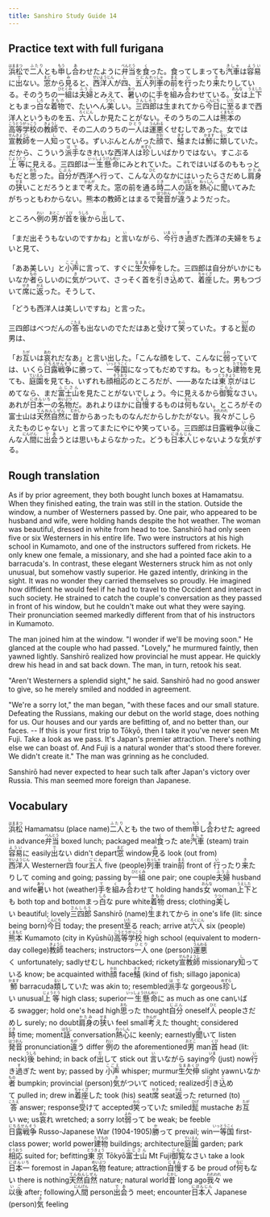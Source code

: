 ```yaml
---
title: Sanshiro Study Guide 14
---
```


## Practice text with full furigana

<p>
<ruby><rb>浜松</rb><rt>はままつ</rt></ruby>で<ruby><rb>二人</rb><rt>ふたり</rt></ruby>とも<ruby><rb>申</rb><rt>もう</rt></ruby>し<ruby><rb>合</rb><rt>あ</rt></ruby>わせたように<ruby><rb>弁当</rb><rt>べんとう</rt></ruby>を<ruby><rb>食</rb><rt>く</rt></ruby>った。食ってしまっても<ruby><rb>汽車</rb><rt>きしゃ</rt></ruby>は<ruby><rb>容易</rb><rt>ようい</rt></ruby>に<ruby><rb>出</rb><rt>で</rt></ruby>ない。<ruby><rb>窓</rb><rt>まど</rt></ruby>から<ruby><rb>見</rb><rt>み</rt></ruby>ると、<ruby><rb>西洋人</rb><rt>せいようじん</rt></ruby>が<ruby><rb>四</rb><rt>し</rt></ruby>、<ruby><rb>五人</rb><rt>ごにん</rt></ruby><ruby><rb>列車</rb><rt>れっしゃ</rt></ruby>の<ruby><rb>前</rb><rt>まえ</rt></ruby>を<ruby><rb>行</rb><rt>い</rt></ruby>ったり<ruby><rb>来</rb><rt>き</rt></ruby>たりしている。そのうちの<ruby><rb>一組</rb><rt>ひとくみ</rt></ruby>は<ruby><rb>夫婦</rb><rt>ふうふ</rt></ruby>とみえて、<ruby><rb>暑</rb><rt>あつ</rt></ruby>いのに<ruby><rb>手</rb><rt>て</rt></ruby>を<ruby><rb>組</rb><rt>く</rt></ruby>み<ruby><rb>合</rb><rt>あ</rt></ruby>わせている。<ruby><rb>女</rb><rt>おんな</rt></ruby>は<ruby><rb>上下</rb><rt>うえした</rt></ruby>ともまっ<ruby><rb>白</rb><rt>しろ</rt></ruby>な<ruby><rb>着物</rb><rt>きもの</rt></ruby>で、たいへん<ruby><rb>美</rb><rt>うつく</rt></ruby>しい。<ruby><rb>三四郎</rb><rt>さんしろう</rt></ruby>は<ruby><rb>生</rb><rt>う</rt></ruby>まれてから<ruby><rb>今日</rb><rt>こんにち</rt></ruby>に<ruby><rb>至</rb><rt>いた</rt></ruby>るまで西洋人というものを五、<ruby><rb>六人</rb><rt>ろくにん</rt></ruby>しか見たことがない。そのうちの二人は<ruby><rb>熊本</rb><rt>くまもと</rt></ruby>の<ruby><rb>高等学校</rb><rt>こうとうがっこう</rt></ruby>の<ruby><rb>教師</rb><rt>きょうし</rt></ruby>で、その二人のうちの<ruby><rb>一人</rb><rt>ひとり</rt></ruby>は<ruby><rb>運悪</rb><rt>うんわる</rt></ruby>くせむしであった。女では<ruby><rb>宣教師</rb><rt>せんきょうし</rt></ruby>を一人<ruby><rb>知</rb><rt>し</rt></ruby>っている。ずいぶんとんがった<ruby><rb>顔</rb><rt>かお</rt></ruby>で、<ruby><rb>鱚</rb><rt>きす</rt></ruby>または<ruby><rb>魳</rb><rt>かます</rt></ruby>に<ruby><rb>類</rb><rt>るい</rt></ruby>していた。だから、こういう<ruby><rb>派手</rb><rt>はで</rt></ruby>なきれいな西洋人は<ruby><rb>珍</rb><rt>めずら</rt></ruby>しいばかりではない。すこぶる<ruby><rb>上等</rb><rt>じょうとう</rt></ruby>に見える。三四郎は<ruby><rb>一生懸命</rb><rt>いっしょうけんめい</rt></ruby>にみとれていた。これではいばるのももっともだと<ruby><rb>思</rb><rt>おも</rt></ruby>った。<ruby><rb>自分</rb><rt>じぶん</rt></ruby>が西洋へ行って、こんな<ruby><rb>人</rb><rt>ひと</rt></ruby>のなかにはいったらさだめし<ruby><rb>肩身</rb><rt>かたみ</rt></ruby>の<ruby><rb>狭</rb><rt>せま</rt></ruby>いことだろうとまで<ruby><rb>考</rb><rt>かんが</rt></ruby>えた。窓の前を通る<ruby><rb>時</rb><rt>とき</rt></ruby>二人の<ruby><rb>話</rb><rt>はなし</rt></ruby>を<ruby><rb>熱心</rb><rt>ねっしん</rt></ruby>に<ruby><rb>聞</rb><rt>き</rt></ruby>いてみたがちっともわからない。熊本の教師とはまるで<ruby><rb>発音</rb><rt>はつおん</rt></ruby>が<ruby><rb>違</rb><rt>ちが</rt></ruby>うようだった。
</p>

<p>
ところへ<ruby><rb>例</rb><rt>れい</rt></ruby>の<ruby><rb>男</rb><rt>おとこ</rt></ruby>が<ruby><rb>首</rb><rt>くび</rt></ruby>を<ruby><rb>後</rb><rt>うしろ</rt></ruby>から<ruby><rb>出</rb><rt>だ</rt></ruby>して、
</p>

<p>
「まだ出そうもないのですかね」と<ruby><rb>言</rb><rt>い</rt></ruby>いながら、<ruby><rb>今</rb><rt>いま</rt></ruby><ruby><rb>行</rb><rt>い</rt></ruby>き<ruby><rb>過</rb><rt>す</rt></ruby>ぎた西洋の夫婦をちょいと見て、
</p>

<p>
「ああ美しい」と<ruby><rb>小声</rb><rt>こごえ</rt></ruby>に言って、すぐに<ruby><rb>生欠伸</rb><rt>なまあくび</rt></ruby>をした。三四郎は自分がいかにもいなか<ruby><rb>者</rb><rt>もの</rt></ruby>らしいのに<ruby><rb>気</rb><rt>き</rt></ruby>がついて、さっそく首を<ruby><rb>引</rb><rt>ひ</rt></ruby>き<ruby><rb>込</rb><rt>こ</rt></ruby>めて、<ruby><rb>着座</rb><rt>ちゃくざ</rt></ruby>した。男もつづいて<ruby><rb>席</rb><rt>せき</rt></ruby>に<ruby><rb>返</rb><rt>かえ</rt></ruby>った。そうして、
</p>

<p>「どうも西洋人は美しいですね」と言った。</p>
<p>
三四郎はべつだんの<ruby><rb>答</rb><rt>こたえ</rt></ruby>も出ないのでただはあと<ruby><rb>受</rb><rt>う</rt></ruby>けて<ruby><rb>笑</rb><rt>わら</rt></ruby>っていた。すると<ruby><rb>髭</rb><rt>ひげ</rt></ruby>の男は、
</p>

<p>
「お<ruby><rb>互</rb><rt>たが</rt></ruby>いは<ruby><rb>哀</rb><rt>あわ</rt></ruby>れだなあ」と言い出した。「こんな顔をして、こんなに<ruby><rb>弱</rb><rt>よわ</rt></ruby>っていては、いくら<ruby><rb>日露戦争</rb><rt>にちろせんそう</rt></ruby>に<ruby><rb>勝</rb><rt>か</rt></ruby>って、<ruby><rb>一等国</rb><rt>いっとうこく</rt></ruby>になってもだめですね。もっとも<ruby><rb>建物</rb><rt>たてもの</rt></ruby>を見ても、<ruby><rb>庭園</rb><rt>ていえん</rt></ruby>を見ても、いずれも顔<ruby><rb>相応</rb><rt>そうおう</rt></ruby>のところだが、――あなたは<ruby><rb>東京</rb><rt>とうきょう</rt></ruby>がはじめてなら、まだ<ruby><rb>富士山</rb><rt>ふじさん</rt></ruby>を見たことがないでしょう。今に見えるから<ruby><rb>御覧</rb><rt>ごらん</rt></ruby>なさい。あれが<ruby><rb>日本一</rb><rt>にほんいち</rt></ruby>の<ruby><rb>名物</rb><rt>めいぶつ</rt></ruby>だ。あれよりほかに<ruby><rb>自慢</rb><rt>じまん</rt></ruby>するものは<ruby><rb>何</rb><rt>なに</rt></ruby>もない。ところがその富士山は<ruby><rb>天然自然</rb><rt>てんねんしぜん</rt></ruby>に<ruby><rb>昔</rb><rt>むかし</rt></ruby>からあったものなんだからしかたがない。<ruby><rb>我々</rb><rt>われわれ</rt></ruby>がこしらえたものじゃない」と言ってまたにやにや笑っている。三四郎は日露戦争<ruby><rb>以後</rb><rt>いご</rt></ruby>こんな<ruby><rb>人間</rb><rt>にんげん</rt></ruby>に<ruby><rb>出会</rb><rt>であ</rt></ruby>うとは思いもよらなかった。どうも<ruby><rb>日本人</rb><rt>にほんじん</rt></ruby>じゃないような<ruby><rb>気</rb><rt>き</rt></ruby>がする。
</p>


## Rough translation

As if by prior agreement, they both bought lunch boxes at Hamamatsu. When they finished eating, the train was still in the station. Outside the window, a number of Westerners passed by. One pair, who appeared to be husband and wife, were holding hands despite the hot weather. The woman was beautiful, dressed in white from head to toe. Sanshirō had only seen five or six Westerners in his entire life. Two were instructors at his high school in Kumamoto, and one of the instructors suffered from rickets. He only knew one female, a missionary, and she had a pointed face akin to a barracuda's. In contrast, these elegant Westerners struck him as not only unusual, but somehow vastly superior. He gazed intently, drinking in the sight. It was no wonder they carried themselves so proudly. He imagined how diffident he would feel if he had to travel to the Occident and interact in such society. He strained to catch the couple's conversation as they passed in front of his window, but he couldn't make out what they were saying. Their pronunciation seemed markedly different from that of his instructors in Kumamoto.

The man joined him at the window. "I wonder if we'll be moving soon." He glanced at the couple who had passed. "Lovely," he murmured faintly, then yawned lightly. Sanshirō realized how provincial he must appear. He quickly drew his head in and sat back down. The man, in turn, retook his seat.

"Aren't Westerners a splendid sight," he said. Sanshirō had no good answer to give, so he merely smiled and nodded in agreement.

"We're a sorry lot," the man began, "with these faces and our small stature. Defeating the Russians, making our debut on the world stage, does nothing for us. Our houses and our yards are befitting of, and no better than, our faces. -- If this is your first trip to Tōkyō, then I take it you've never seen Mt Fuji. Take a look as we pass. It's Japan's premier attraction. There's nothing else we can boast of. And Fuji is a natural wonder that's stood there forever. We didn't create it." The man was grinning as he concluded. 

Sanshirō had never expected to hear such talk after Japan's victory over Russia. This man seemed more foreign than Japanese.


## Vocabulary

<p>
<span class="vocabstudy"><ruby><rb>浜松</rb><rt>はままつ</rt></ruby>&nbsp;Hamamatsu (place name)</span><span class="vocabstudy"><ruby><rb>二人</rb><rt>ふたり</rt></ruby>とも&nbsp;the two of them</span><span class="vocabstudy"><ruby><rb>申</rb><rt>もう</rt></ruby>し<ruby><rb>合</rb><rt>あ</rt></ruby>わせた&nbsp;agreed in advance</span><span class="vocabstudy"><ruby><rb>弁当</rb><rt>べんとう</rt></ruby>&nbsp;boxed lunch; packaged meal</span><span class="vocabstudy"><ruby><rb>食</rb><rt>く</rt></ruby>った&nbsp;ate</span><span class="vocabstudy"><ruby><rb>汽車</rb><rt>きしゃ</rt></ruby>&nbsp;(steam) train</span><span class="vocabstudy"><ruby><rb>容易</rb><rt>ようい</rt></ruby>に&nbsp;easily</span><span class="vocabstudy"><ruby><rb>出</rb><rt>で</rt></ruby>ない&nbsp;didn't depart</span><span class="vocabstudy"><ruby><rb>窓</rb><rt>まど</rt></ruby>&nbsp;window</span><span class="vocabstudy"><ruby><rb>見</rb><rt>み</rt></ruby>る&nbsp;look (out from)</span><span class="vocabstudy"><ruby><rb>西洋人</rb><rt>せいようじん</rt></ruby>&nbsp;Westerner</span><span class="vocabstudy"><ruby><rb>四</rb><rt>し</rt></ruby>&nbsp;four</span><span class="vocabstudy"><ruby><rb>五人</rb><rt>ごにん</rt></ruby>&nbsp;five (people)</span><span class="vocabstudy"><ruby><rb>列車</rb><rt>れっしゃ</rt></ruby>&nbsp;train</span><span class="vocabstudy"><ruby><rb>前</rb><rt>まえ</rt></ruby>&nbsp;front of </span><span class="vocabstudy"><ruby><rb>行</rb><rt>い</rt></ruby>ったり<ruby><rb>来</rb><rt>き</rt></ruby>たりして&nbsp;coming and going; passing by</span><span class="vocabstudy"><ruby><rb>一組</rb><rt>ひとくみ</rt></ruby>&nbsp;one pair; one couple</span><span class="vocabstudy"><ruby><rb>夫婦</rb><rt>ふうふ</rt></ruby>&nbsp;husband and wife</span><span class="vocabstudy"><ruby><rb>暑</rb><rt>あつ</rt></ruby>い&nbsp;hot (weather)</span><span class="vocabstudy"><ruby><rb>手</rb><rt>て</rt></ruby>を<ruby><rb>組</rb><rt>く</rt></ruby>み<ruby><rb>合</rb><rt>あ</rt></ruby>わせて&nbsp;holding hands</span><span class="vocabstudy"><ruby><rb>女</rb><rt>おんな</rt></ruby>&nbsp;woman</span><span class="vocabstudy"><ruby><rb>上下</rb><rt>うえした</rt></ruby>とも&nbsp;both top and bottom</span><span class="vocabstudy">まっ<ruby><rb>白</rb><rt>しろ</rt></ruby>な&nbsp;pure white</span><span class="vocabstudy"><ruby><rb>着物</rb><rt>きもの</rt></ruby>&nbsp;dress; clothing</span><span class="vocabstudy"><ruby><rb>美</rb><rt>うつく</rt></ruby>しい&nbsp;beautiful; lovely</span><span class="vocabstudy"><ruby><rb>三四郎</rb><rt>さんしろう</rt></ruby>&nbsp;Sanshirō (name)</span><span class="vocabstudy"><ruby><rb>生</rb><rt>う</rt></ruby>まれてから&nbsp;in one's life (lit: since being born)</span><span class="vocabstudy"><ruby><rb>今日</rb><rt>こんにち</rt></ruby>&nbsp;today; the present</span><span class="vocabstudy"><ruby><rb>至</rb><rt>いた</rt></ruby>る&nbsp;reach; arrive at</span><span class="vocabstudy"><ruby><rb>六人</rb><rt>ろくにん</rt></ruby>&nbsp;six (people)</span><span class="vocabstudy"><ruby><rb>熊本</rb><rt>くまもと</rt></ruby>&nbsp;Kumamoto (city in Kyūshū)</span><span class="vocabstudy"><ruby><rb>高等学校</rb><rt>こうとうがっこう</rt></ruby>&nbsp;high school (equivalent to modern-day college)</span><span class="vocabstudy"><ruby><rb>教師</rb><rt>きょうし</rt></ruby>&nbsp;teachers; instructors</span><span class="vocabstudy"><ruby><rb>一人</rb><rt>ひとり</rt></ruby>&nbsp;one (person)</span><span class="vocabstudy"><ruby><rb>運悪</rb><rt>うんわる</rt></ruby>く&nbsp;unfortunately; sadly</span><span class="vocabstudy">せむし&nbsp;hunchbacked; rickety</span><span class="vocabstudy"><ruby><rb>宣教師</rb><rt>せんきょうし</rt></ruby>&nbsp;missionary</span><span class="vocabstudy"><ruby><rb>知</rb><rt>し</rt></ruby>っている&nbsp;know; be acquainted with</span><span class="vocabstudy"><ruby><rb>顔</rb><rt>かお</rt></ruby>&nbsp;face</span><span class="vocabstudy"><ruby><rb>鱚</rb><rt>きす</rt></ruby>&nbsp;(kind of fish; sillago japonica)</span><span class="vocabstudy"><ruby><rb>魳</rb><rt>かます</rt></ruby>&nbsp;barracuda</span><span class="vocabstudy"><ruby><rb>類</rb><rt>るい</rt></ruby>していた&nbsp;was akin to; resembled</span><span class="vocabstudy"><ruby><rb>派手</rb><rt>はで</rt></ruby>な&nbsp;gorgeous</span><span class="vocabstudy"><ruby><rb>珍</rb><rt>めずら</rt></ruby>しい&nbsp;unusual</span><span class="vocabstudy"><ruby><rb>上等</rb><rt>じょうとう</rt></ruby>&nbsp;high class; superior</span><span class="vocabstudy"><ruby><rb>一生懸命</rb><rt>いっしょうけんめい</rt></ruby>に&nbsp;as much as one can</span><span class="vocabstudy">いばる&nbsp;swagger; hold one's head high</span><span class="vocabstudy"><ruby><rb>思</rb><rt>おも</rt></ruby>った&nbsp;thought</span><span class="vocabstudy"><ruby><rb>自分</rb><rt>じぶん</rt></ruby>&nbsp;oneself</span><span class="vocabstudy"><ruby><rb>人</rb><rt>ひと</rt></ruby>&nbsp;people</span><span class="vocabstudy">さだめし&nbsp;surely; no doubt</span><span class="vocabstudy"><ruby><rb>肩身</rb><rt>かたみ</rt></ruby>の<ruby><rb>狭</rb><rt>せま</rt></ruby>い&nbsp;feel small</span><span class="vocabstudy"><ruby><rb>考</rb><rt>かんが</rt></ruby>えた&nbsp;thought; considered</span><span class="vocabstudy"><ruby><rb>時</rb><rt>とき</rt></ruby>&nbsp;time; moment</span><span class="vocabstudy"><ruby><rb>話</rb><rt>はなし</rt></ruby>&nbsp;conversation</span><span class="vocabstudy"><ruby><rb>熱心</rb><rt>ねっしん</rt></ruby>に&nbsp;keenly; earnestly</span><span class="vocabstudy"><ruby><rb>聞</rb><rt>き</rt></ruby>いて&nbsp;listen</span><span class="vocabstudy"><ruby><rb>発音</rb><rt>はつおん</rt></ruby>&nbsp;pronunciation</span><span class="vocabstudy"><ruby><rb>違</rb><rt>ちが</rt></ruby>う&nbsp;differ</span>
<span class="vocabstudy"><ruby><rb>例</rb><rt>れい</rt></ruby>の&nbsp;the aforementioned</span><span class="vocabstudy"><ruby><rb>男</rb><rt>おとこ</rt></ruby>&nbsp;man</span><span class="vocabstudy"><ruby><rb>首</rb><rt>くび</rt></ruby>&nbsp;head (lit: neck)</span><span class="vocabstudy"><ruby><rb>後</rb><rt>うしろ</rt></ruby>&nbsp;behind; in back of</span><span class="vocabstudy"><ruby><rb>出</rb><rt>だ</rt></ruby>して&nbsp;stick out</span>
<span class="vocabstudy"><ruby><rb>言</rb><rt>い</rt></ruby>いながら&nbsp;saying</span><span class="vocabstudy"><ruby><rb>今</rb><rt>いま</rt></ruby>&nbsp;(just) now</span><span class="vocabstudy"><ruby><rb>行</rb><rt>い</rt></ruby>き<ruby><rb>過</rb><rt>す</rt></ruby>ぎた&nbsp;went by; passed by</span>
<span class="vocabstudy"><ruby><rb>小声</rb><rt>こごえ</rt></ruby>&nbsp;whisper; murmur</span><span class="vocabstudy"><ruby><rb>生欠伸</rb><rt>なまあくび</rt></ruby>&nbsp;slight yawn</span><span class="vocabstudy">いなか<ruby><rb>者</rb><rt>もの</rt></ruby>&nbsp;bumpkin; provincial (person)</span><span class="vocabstudy"><ruby><rb>気</rb><rt>き</rt></ruby>がついて&nbsp;noticed; realized</span><span class="vocabstudy"><ruby><rb>引</rb><rt>ひ</rt></ruby>き<ruby><rb>込</rb><rt>こ</rt></ruby>めて&nbsp;pulled in; drew in</span><span class="vocabstudy"><ruby><rb>着座</rb><rt>ちゃくざ</rt></ruby>した&nbsp;took (his) seat</span><span class="vocabstudy"><ruby><rb>席</rb><rt>せき</rt></ruby>&nbsp;seat</span><span class="vocabstudy"><ruby><rb>返</rb><rt>かえ</rt></ruby>った&nbsp;returned (to)</span>
<span class="vocabstudy"><ruby><rb>答</rb><rt>こたえ</rt></ruby>&nbsp;answer; response</span><span class="vocabstudy"><ruby><rb>受</rb><rt>う</rt></ruby>けて&nbsp;accepted</span><span class="vocabstudy"><ruby><rb>笑</rb><rt>わら</rt></ruby>っていた&nbsp;smiled</span><span class="vocabstudy"><ruby><rb>髭</rb><rt>ひげ</rt></ruby>&nbsp;mustache</span>
<span class="vocabstudy">お<ruby><rb>互</rb><rt>たが</rt></ruby>い&nbsp;we; us</span><span class="vocabstudy"><ruby><rb>哀</rb><rt>あわ</rt></ruby>れ&nbsp;wretched; a sorry lot</span><span class="vocabstudy"><ruby><rb>弱</rb><rt>よわ</rt></ruby>って&nbsp;be weak; be feeble</span><span class="vocabstudy"><ruby><rb>日露戦争</rb><rt>にちろせんそう</rt></ruby>&nbsp;Russo-Japanese War (1904-1905)</span><span class="vocabstudy"><ruby><rb>勝</rb><rt>か</rt></ruby>って&nbsp;prevail; win</span><span class="vocabstudy"><ruby><rb>一等国</rb><rt>いっとうこく</rt></ruby>&nbsp;first-class power; world power</span><span class="vocabstudy"><ruby><rb>建物</rb><rt>たてもの</rt></ruby>&nbsp;buildings; architecture</span><span class="vocabstudy"><ruby><rb>庭園</rb><rt>ていえん</rt></ruby>&nbsp;garden; park</span><span class="vocabstudy"><ruby><rb>相応</rb><rt>そうおう</rt></ruby>&nbsp;suited for; befitting</span><span class="vocabstudy"><ruby><rb>東京</rb><rt>とうきょう</rt></ruby>&nbsp;Tōkyō</span><span class="vocabstudy"><ruby><rb>富士山</rb><rt>ふじさん</rt></ruby>&nbsp;Mt Fuji</span><span class="vocabstudy"><ruby><rb>御覧</rb><rt>ごらん</rt></ruby>なさい&nbsp;take a look</span><span class="vocabstudy"><ruby><rb>日本一</rb><rt>にほんいち</rt></ruby>&nbsp;foremost in Japan</span><span class="vocabstudy"><ruby><rb>名物</rb><rt>めいぶつ</rt></ruby>&nbsp;feature; attraction</span><span class="vocabstudy"><ruby><rb>自慢</rb><rt>じまん</rt></ruby>する&nbsp;be proud of</span><span class="vocabstudy"><ruby><rb>何</rb><rt>なに</rt></ruby>もない&nbsp;there is nothing</span><span class="vocabstudy"><ruby><rb>天然自然</rb><rt>てんねんしぜん</rt></ruby>&nbsp;nature; natural world</span><span class="vocabstudy"><ruby><rb>昔</rb><rt>むかし</rt></ruby>&nbsp;long ago</span><span class="vocabstudy"><ruby><rb>我々</rb><rt>われわれ</rt></ruby>&nbsp;we</span><span class="vocabstudy"><ruby><rb>以後</rb><rt>いご</rt></ruby>&nbsp;after; following</span><span class="vocabstudy"><ruby><rb>人間</rb><rt>にんげん</rt></ruby>&nbsp;person</span><span class="vocabstudy"><ruby><rb>出会</rb><rt>であ</rt></ruby>う&nbsp;meet; encounter</span><span class="vocabstudy"><ruby><rb>日本人</rb><rt>にほんじん</rt></ruby>&nbsp;Japanese (person)</span><span class="vocabstudy"><ruby><rb>気</rb><rt>き</rt></ruby>&nbsp;feeling</span>
</p>
